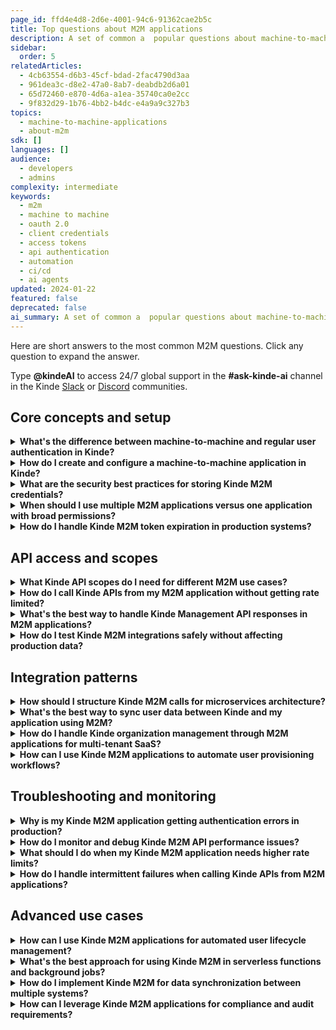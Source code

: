 ```yaml
---
page_id: ffd4e4d8-2d6e-4001-94c6-91362cae2b5c
title: Top questions about M2M applications
description: A set of common a  popular questions about machine-to-machine applications in Kinde, including OAuth 2.0 client credentials flow, use cases, types, and best practices.
sidebar:
  order: 5
relatedArticles:
  - 4cb63554-d6b3-45cf-bdad-2fac4790d3aa
  - 961dea3c-d8e2-47a0-8ab7-deabdb2d6a01
  - 65d72460-e870-4d6a-a1ea-35740ca0e2cc
  - 9f832d29-1b76-4bb2-b4dc-e4a9a9c327b3
topics:
  - machine-to-machine-applications
  - about-m2m
sdk: []
languages: []
audience:
  - developers
  - admins
complexity: intermediate
keywords:
  - m2m
  - machine to machine
  - oauth 2.0
  - client credentials
  - access tokens
  - api authentication
  - automation
  - ci/cd
  - ai agents
updated: 2024-01-22
featured: false
deprecated: false
ai_summary: A set of common a  popular questions about machine-to-machine applications in Kinde, including OAuth 2.0 client credentials flow, use cases, types, and best practices.
---
```


Here are short answers to the most common M2M questions. Click any question to expand the answer.
<Aside title="Ask the docs">

Type **@kindeAI** to access 24/7 global support in the **#ask-kinde-ai** channel in the Kinde [Slack](https://join.slack.com/t/thekindecommunity/shared_invite/zt-1vyq8qilj-jFH5V27jfFnHk~BuBSU0ZA) or [Discord](https://discord.gg/KdkCXRNTFn) communities.

</Aside>

## Core concepts and setup

<details>
<summary><strong>What's the difference between machine-to-machine and regular user authentication in Kinde?</strong></summary>

M2M authentication is designed for servers, APIs, and automated systems that need to communicate securely without human intervention. Unlike regular user auth where someone signs in with a password or social login, M2M uses the client credentials flow - your application authenticates using a client ID and secret to get an access token. Think of it like having a service account that can access your APIs 24/7 without anyone needing to sign in. This is perfect for microservices, background jobs, or third-party integrations that need to access your Kinde-protected resources.

[About machine-to-machine applications](/machine-to-machine-applications/about-m2m/)
</details>

<details>
<summary><strong>How do I create and configure a machine-to-machine application in Kinde?</strong></summary>

Setting up M2M is straightforward - create a new application in your Kinde dashboard and select "Machine to machine" as the type. You'll get a client ID and client secret (guard that secret with your life). The key difference from regular apps is that M2M applications don't need callback URLs since there's no user redirect flow. You will need to specify which APIs this M2M app can access and what scopes it needs. Start with minimal permissions and expand as needed - it's easier to add permissions than to figure out why something has too much access.

[Create machine-to-machine application](/machine-to-machine-applications/m2m-application-setup/create-an-m2m-application/)
</details>

<details>
<summary><strong>What are the security best practices for storing Kinde M2M credentials?</strong></summary>

Never, ever put M2M credentials directly in your code or version control - that's like posting your house keys on social media. Use environment variables, secret management services (AWS Secrets Manager, Azure Key Vault), or secure configuration systems. Rotate your client secrets regularly, especially if you suspect they might have been exposed. Consider using different M2M applications for different environments (development, staging, production) so a compromise in one doesn't affect others.

[Machine-to-machine token structure](/machine-to-machine-applications/about-m2m/token-structure-and-claims-for-m2m-applications/)
</details>

<details>
<summary><strong>When should I use multiple M2M applications versus one application with broad permissions?</strong></summary>

Follow the principle of least privilege - create separate M2M applications for different services or use cases. Your email service might only need read access to user profiles, while your analytics service needs broader access to usage data. This compartmentalization means if one service gets compromised, the blast radius is limited. It also makes debugging easier when you can trace API calls back to specific applications. The slight overhead of managing multiple M2M apps is worth the security and operational benefits.

[Create machine-to-machine application](/machine-to-machine-applications/m2m-application-setup/create-an-m2m-application/)
</details>

<details>
<summary><strong>How do I handle Kinde M2M token expiration in production systems?</strong></summary>

M2M access tokens expire (usually after an hour), so your application needs to handle token refresh gracefully. Most Kinde SDKs handle this automatically, but if you're doing it manually, implement retry logic that gets a fresh token when you receive 401 responses. Cache tokens in memory and refresh proactively before expiry. For high-traffic systems, use a short-lived, in-memory cache per host/process to reduce token requests. Do not share tokens across services or persist them.

[About machine-to-machine applications](/machine-to-machine-applications/about-m2m/token-structure-and-claims-for-m2m-applications/)
</details>

## API access and scopes

<details>
<summary><strong>What Kinde API scopes do I need for different M2M use cases?</strong></summary>

It depends on what your M2M application needs to do. For basic user management, you might need `read:users` and `write:users`. For organization management, add `read:organizations` and `write:organizations`. If you're syncing billing data, include relevant billing scopes. Here's the thing - start narrow and expand permissions as needed. It's much easier to debug "permission denied" errors than to figure out why an M2M app has access to everything. Check the Kinde Management API docs for the complete scope list and map them to your actual business needs.

[Add APIs to machine-to-machine applications](/developer-tools/your-apis/api-scopes-m2m-applications/)
</details>

<details>
<summary><strong>How do I call Kinde APIs from my M2M application without getting rate limited?</strong></summary>

Respect the rate limits and implement exponential backoff when you hit them. Batch your API calls when possible instead of making hundreds of individual requests. For high-volume operations like user imports, use bulk endpoints if available or spread the work over time. Cache data that doesn't change frequently - you probably don't need to fetch the same user profile 50 times per minute. If you're consistently hitting limits, it might be time to optimize your integration or contact Kinde about higher limits.

[Machine-to-machine API reference](/machine-to-machine-applications/about-m2m/authenticate-with-m2m/)
</details>

<details>
<summary><strong>What's the best way to handle Kinde Management API responses in M2M applications?</strong></summary>

Always check HTTP status codes before processing response data - a 200 means success, anything else needs error handling. Parse the JSON response carefully and handle cases where expected fields might be missing. For paginated responses, implement proper pagination logic rather than just grabbing the first page. Log API responses (but never log credentials) for debugging purposes, and implement idempotent operations where possible so retrying failed requests doesn't cause duplicate data.

[Management API integration](/machine-to-machine-applications/troubleshooting-m2m/troubleshoot-m2m-token-errors/)
</details>

<details>
<summary><strong>How do I test Kinde M2M integrations safely without affecting production data?</strong></summary>

Use separate M2M applications for development and production environments - this keeps your test data completely isolated. Create test organizations and users that you can safely experiment with. Set up your CI/CD pipeline to use development M2M credentials for automated testing. Mock the Kinde API responses in your unit tests rather than making real API calls every time. And please, test your error handling scenarios - what happens when the API is down or returns unexpected responses?

[Create machine-to-machine application](/machine-to-machine-applications/m2m-application-setup/create-an-m2m-application/)
</details>

## Integration patterns

<details>
<summary><strong>How should I structure Kinde M2M calls for microservices architecture?</strong></summary>

Each microservice should have its own M2M application with only the permissions it needs - this follows the principle of least privilege and makes security auditing much easier. Consider creating a shared authentication service that handles token management for all your microservices, or use a service mesh that can inject tokens automatically. Don't pass M2M tokens between services - each service should authenticate directly with Kinde. This prevents token leakage and makes it easier to track which service is making which API calls.

[About machine-to-machine applications](/machine-to-machine-applications/about-m2m/)
</details>

<details>
<summary><strong>What's the best way to sync user data between Kinde and my application using M2M?</strong></summary>

Use webhooks for real-time updates when users change their profiles or organizations, then use M2M API calls to fetch detailed data when needed. Don't try to keep a complete mirror of Kinde data in your system - it's better to cache frequently accessed information and fetch fresh data for important operations. Implement proper error handling for sync operations, and consider implementing eventual consistency patterns where slight delays are acceptable.

[Sync data in Kinde](/authenticate/manage-authentication/sync-with-kinde/)
</details>

<details>
<summary><strong>How do I handle Kinde organization management through M2M applications for multi-tenant SaaS?</strong></summary>

M2M is perfect for automated organization provisioning when new customers sign up. You can create organizations, set up initial users, configure permissions, and even assign billing plans all through the Management API. Use consistent naming conventions for organizations (maybe map them to your internal customer IDs) and store the Kinde organization ID in your customer records for easy lookup. This automation means new customers can start using your product immediately without manual setup steps.

[M2M apps for organizations](/machine-to-machine-applications/organization-scoped-m2m-apps/m2m-applications-for-organizations/)
</details>

<details>
<summary><strong>How can I use Kinde M2M applications to automate user provisioning workflows?</strong></summary>

Set up M2M applications that can create users, assign them to organizations, and configure their initial permissions based on your business logic. This is particularly useful for enterprise customers who need automated onboarding from their HR systems or directory services. You can trigger these workflows from webhooks, scheduled jobs, or API events from other systems. Just make sure to handle edge cases like duplicate email addresses or organization limits gracefully.

[Machine-to-machine auth flow](/machine-to-machine-applications/about-m2m/authenticate-with-m2m/)
</details>

## Troubleshooting and monitoring

<details>
<summary><strong>Why is my Kinde M2M application getting authentication errors in production?</strong></summary>

Check the obvious stuff first - are you using the right client ID and secret for your production environment? M2M credentials are environment-specific, so development credentials won't work in production. Look at the exact error message: "invalid_client" usually means wrong credentials, while "insufficient_scope" means you're trying to access APIs without the right permissions. If tokens were working before but suddenly stopped, check if credentials were rotated or if API scopes changed.

[M2M API scopes](/machine-to-machine-applications/m2m-application-setup/scopes-for-m2m-applications/)
</details>

<details>
<summary><strong>How do I monitor and debug Kinde M2M API performance issues?</strong></summary>

Implement proper logging that captures request/response times, error rates, and token refresh patterns. Monitor for increasing latency or higher error rates - these often signal capacity issues or misconfigurations. Use correlation IDs in your logs so you can trace requests across multiple services. Set up alerts for authentication failures or unusual API usage patterns. The Kinde dashboard shows some usage metrics, but you'll want your own monitoring for production applications.

[Test API with M2M tokens](/developer-tools/your-apis/test-token-from-kinde/)
</details>

<details>
<summary><strong>What should I do when my Kinde M2M application needs higher rate limits?</strong></summary>

First, optimize your current usage - are you making unnecessary API calls or missing opportunities to batch requests? Cache data that doesn't change frequently and implement proper pagination for large datasets. If you've optimized everything and still need higher limits, document your use case and expected traffic patterns when contacting Kinde support. They'll want to understand your business needs and ensure the higher limits won't impact system performance for other customers.

[API rate limits](/developer-tools/kinde-api/api-rate-limits/)
</details>

<details>
<summary><strong>How do I handle intermittent failures when calling Kinde APIs from M2M applications?</strong></summary>

Network issues happen, so build resilience into your M2M integrations. Implement exponential backoff with jitter for retries, set reasonable timeouts on API calls, and have circuit breaker patterns for critical paths. Log failures with enough context to debug later, but don't spam your logs with retry attempts. For non-critical operations, consider using message queues so failed operations can be retried later without blocking your main application flow.

[Troubleshoot M2M](/machine-to-machine-applications/troubleshooting-m2m/troubleshoot-m2m-token-errors/)
</details>

## Advanced use cases

<details>
<summary><strong>How can I use Kinde M2M applications for automated user lifecycle management?</strong></summary>

M2M is perfect for automating the boring stuff - creating accounts when customers sign up through your sales process, deactivating users when they leave companies, or updating permissions based on role changes. Set up webhooks to trigger these workflows, then use M2M API calls to make the actual changes in Kinde. You can even automate organization setup for enterprise customers, complete with custom authentication requirements and user provisioning. Just make sure you have proper audit logging for compliance purposes.

[Management API integration](/developer-tools/kinde-api/connect-to-kinde-api/)
</details>

<details>
<summary><strong>What's the best approach for using Kinde M2M in serverless functions and background jobs?</strong></summary>

Serverless functions are actually perfect for M2M since you don't need to worry about long-lived token storage. Get a fresh token at the start of each function execution - the overhead is minimal and it's more secure than trying to cache tokens across function invocations. For background jobs, implement token caching with proper expiration handling. Remember that cold starts might affect initial authentication performance, so consider warming up critical functions if latency matters.

[Example of using M2M for AI](/machine-to-machine-applications/organization-scoped-m2m-apps/using-m2m-apps-for-ai-applications/)
</details>

<details>
<summary><strong>How do I implement Kinde M2M for data synchronization between multiple systems?</strong></summary>

Design your sync jobs to be idempotent - running them multiple times should produce the same result without creating duplicates. Use the Management API to query for changes since your last sync, then update your systems accordingly. Implement proper error handling and retry logic since network issues happen. Consider using message queues or event streams for real-time sync requirements. And always, always test your sync logic with large datasets before going live - edge cases love to hide in bulk operations.

[Data sync in Kinde](/authenticate/manage-authentication/sync-with-kinde/)
</details>

<details>
<summary><strong>How can I leverage Kinde M2M applications for compliance and audit requirements?</strong></summary>

M2M applications are excellent for automated compliance workflows - you can programmatically generate user access reports, audit permission changes, or automatically revoke access for inactive accounts. Use the Management API to query user activities and organization changes, then format this data for compliance reporting. Set up scheduled jobs that check for policy violations or unusual access patterns. Remember to log all M2M operations for your own audit trail - knowing which automated system made which changes is crucial for compliance.

[Management API overview](/developer-tools/kinde-api/connect-to-kinde-api/)
</details>
